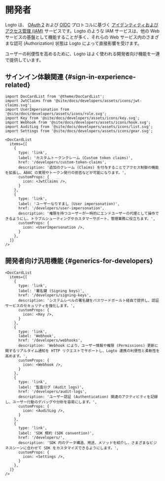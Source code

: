 # 開発者

Logto は、 [OAuth 2](https://auth.wiki/oauth-2.0) および [OIDC](https://auth.wiki/openid-connect) プロトコルに基づく [アイデンティティおよびアクセス管理 (IAM)](https://auth.wiki/iam) サービスです。Logto のような IAM サービスは、他の Web サービスの基盤として機能することが多く、それらの Web サービス内のさまざまな認可 (Authorization) 状態は Logto によって直接影響を受けます。

ユーザーの利便性を高めるために、Logto はよく使われる開発者向け機能を一連で提供しています。

## サインイン体験関連 \{#sign-in-experience-related}

```mdx-code-block
import DocCardList from '@theme/DocCardList';
import JwtClaims from '@site/docs/developers/assets/icons/jwt-claims.svg';
import UserImpersonation from '@site/docs/developers/assets/icons/role.svg';
import Key from '@site/docs/developers/assets/icons/key.svg';
import Webhook from '@site/docs/developers/assets/icons/hook.svg';
import AuditLog from '@site/docs/developers/assets/icons/list.svg';
import Settings from '@site/docs/developers/assets/icons/gear.svg';

<DocCardList
  items={[
    {
      type: 'link',
      label: 'カスタムトークンクレーム (Custom token claims)',
      href: '/developers/custom-token-claims',
      description: '追加のクレーム (Claims) を付与することでアクセス制御の機能を拡張し、ABAC の実現やトークン発行の拒否などが可能になります。',
      customProps: {
        icon: <JwtClaims />,
      }
    },
    {
      type: 'link',
      label: 'ユーザーなりすまし (User impersonation)',
      href: '/developers/user-impersonation',
      description: '権限を持つユーザーが一時的にエンドユーザーの代理として操作できるようにし、トラブルシューティングやカスタマーサポート、管理業務に役立ちます。',
      customProps: {
        icon: <UserImpersonation />,
      }
    },
  ]}
/>
```

## 開発者向け汎用機能 \{#generics-for-developers}

```mdx-code-block
<DocCardList
  items={[
    {
      type: 'link',
      label: '署名鍵 (Signing keys)',
      href: '/developers/signing-keys',
      description: 'システムレベルの署名鍵をパスワードボールト経由で提供し、認証サービスのセキュリティを強化します。',
      customProps: {
        icon: <Key />,
      }
    },
    {
      type: 'link',
      label: 'Webhook',
      href: '/developers/webhooks',
      description: 'Webhook により、ユーザー情報や権限 (Permissions) 更新に関するリアルタイム通知を HTTP リクエストでサポートし、Logto 連携の利便性と柔軟性を高めます。',
      customProps: {
        icon: <Webhook />,
      }
    },
    {
      type: 'link',
      label: '監査ログ (Audit logs)',
      href: '/developers/audit-logs',
      description: 'ユーザー認証 (Authentication) 関連のアクティビティを記録し、ユーザー行動のデバッグや分析を容易にします。',
      customProps: {
        icon: <AuditLog />,
      }
    },
    {
      type: 'link',
      label: 'SDK 規約 (SDK convention)',
      href: '/developers/',
      description: 'SDK 内のデータ構造、用途、メソッドを紹介し、さまざまなビジネスシーンに合わせて SDK をカスタマイズできるようにします。',
      customProps: {
        icon: <Settings />,
      }
    },
  ]}
/>
```
